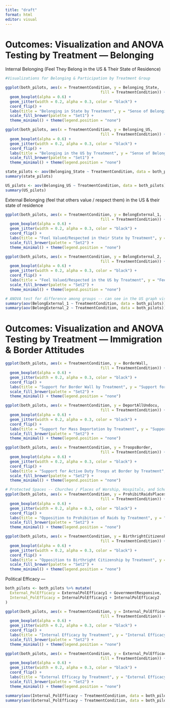```yaml
---
title: "draft"
format: html
editor: visual
---
```


# Outcomes: Visualization and ANOVA Testing by Treatment --- Belonging

Internal Belonging (Feel They Belong in the US & Their State of Residence)

```r
#Visualizations for Belonging & Participation by Treatment Group

ggplot(both_pilots, aes(x = TreatmentCondition, y = Belonging_State, 
                                          fill = TreatmentCondition)) +
  geom_boxplot(alpha = 0.6) +
  geom_jitter(width = 0.2, alpha = 0.3, color = "black") +
  coord_flip() +
  labs(title = "Belonging in State by Treatment", y = "Sense of Belonging - State") +
  scale_fill_brewer(palette = "Set1") +
  theme_minimal() + theme(legend.position = "none")

ggplot(both_pilots, aes(x = TreatmentCondition, y = Belonging_US, 
                                          fill = TreatmentCondition)) +
  geom_boxplot(alpha = 0.6) +
  geom_jitter(width = 0.2, alpha = 0.3, color = "black") +
  coord_flip() +
  labs(title = "Belonging in the US by Treatment", y = "Sense of Belonging - US") +
  scale_fill_brewer(palette = "Set1") +
  theme_minimal() + theme(legend.position = "none")
```

```r

state_pilots <- aov(Belonging_State ~ TreatmentCondition, data = both_pilots)
summary(state_pilots)

US_pilots <- aov(Belonging_US ~ TreatmentCondition, data = both_pilots)
summary(US_pilots)
```

External Belonging (feel that others value / respect them) in the US & their state of residence

```r
ggplot(both_pilots, aes(x = TreatmentCondition, y = BelongExternal_1, 
                                          fill = TreatmentCondition)) +
  geom_boxplot(alpha = 0.6) +
  geom_jitter(width = 0.2, alpha = 0.3, color = "black") +
  coord_flip() +
  labs(title = "Feel Valued/Respected in their State by Treatment", y = "Feel Valued/Respected in their State") +
  scale_fill_brewer(palette = "Set2") +
  theme_minimal() + theme(legend.position = "none")

ggplot(both_pilots, aes(x = TreatmentCondition, y = BelongExternal_2, 
                                          fill = TreatmentCondition)) +
  geom_boxplot(alpha = 0.6) +
  geom_jitter(width = 0.2, alpha = 0.3, color = "black") +
  coord_flip() +
  labs(title = "Feel Valued/Respected in the US by Treatment", y = "Feel Valued/Respected in the US") +
  scale_fill_brewer(palette = "Set2") +
  theme_minimal() + theme(legend.position = "none")

```

```r

# ANOVA test for difference among groups -- can see in the US graph visually
summary(aov(BelongExternal_1 ~ TreatmentCondition, data = both_pilots))
summary(aov(BelongExternal_2 ~ TreatmentCondition, data = both_pilots))

```

# Outcomes: Visualization and ANOVA Testing by Treatment --- Immigration & Border Attitudes

```r

ggplot(both_pilots, aes(x = TreatmentCondition, y = BorderWall, 
                                          fill = TreatmentCondition)) +
  geom_boxplot(alpha = 0.6) +
  geom_jitter(width = 0.2, alpha = 0.3, color = "black") +
  coord_flip() +
  labs(title = "Support for Border Wall by Treatment", y = "Support for Border Wall") +
  scale_fill_brewer(palette = "Set2") +
  theme_minimal() + theme(legend.position = "none")

ggplot(both_pilots, aes(x = TreatmentCondition, y = DeportAllUndocu, 
                                          fill = TreatmentCondition)) +
  geom_boxplot(alpha = 0.6) +
  geom_jitter(width = 0.2, alpha = 0.3, color = "black") +
  coord_flip() +
  labs(title = "Support for Mass Deportation by Treatment", y = "Support for Mass Deportation") +
  scale_fill_brewer(palette = "Set2") +
  theme_minimal() + theme(legend.position = "none")

ggplot(both_pilots, aes(x = TreatmentCondition, y = TroopsBorder, 
                                          fill = TreatmentCondition)) +
  geom_boxplot(alpha = 0.6) +
  geom_jitter(width = 0.2, alpha = 0.3, color = "black") +
  coord_flip() +
  labs(title = "Support for Active Duty Troops at Border by Treatment", y = "Support for Active Duty Troops at Southern Border") +
  scale_fill_brewer(palette = "Set2") +
  theme_minimal() + theme(legend.position = "none")

# Protected Spaces -- Churches / Places of Worship, Hospitals, and Schools
ggplot(both_pilots, aes(x = TreatmentCondition, y = ProhibitRaidsPlaces, 
                                          fill = TreatmentCondition)) +
  geom_boxplot(alpha = 0.6) +
  geom_jitter(width = 0.2, alpha = 0.3, color = "black") +
  coord_flip() +
  labs(title = "Opposition to Prohibition of Raids by Treatment", y = "Opposition of Prohibition of Raids in Protected Spaces") +
  scale_fill_brewer(palette = "Set2") +
  theme_minimal() + theme(legend.position = "none")

ggplot(both_pilots, aes(x = TreatmentCondition, y = BirthrightCitizenship, 
                                          fill = TreatmentCondition)) +
  geom_boxplot(alpha = 0.6) +
  geom_jitter(width = 0.2, alpha = 0.3, color = "black") +
  coord_flip() +
  labs(title = "Opposition to Birthright Citizenship by Treatment", y = "Opposition to Birthright Citizenship") +
  scale_fill_brewer(palette = "Set2") +
  theme_minimal() + theme(legend.position = "none")
```

Political Efficacy ---

```r
both_pilots <- both_pilots %>% mutate(
  External_PolEfficacy = ExternalPolEfficacy1 + GovernmentResponsive,
  Internal_PolEfficacy = InternalPolEfficacy1 + InternalPolEfficacy2
)

ggplot(both_pilots, aes(x = TreatmentCondition, y = Internal_PolEfficacy, 
                                          fill = TreatmentCondition)) +
  geom_boxplot(alpha = 0.6) +
  geom_jitter(width = 0.2, alpha = 0.3, color = "black") +
  coord_flip() +
  labs(title = "Internal Efficacy by Treatment", y = "Internal Efficacy Citizenship") +
  scale_fill_brewer(palette = "Set2") +
  theme_minimal() + theme(legend.position = "none")

ggplot(both_pilots, aes(x = TreatmentCondition, y = External_PolEfficacy, 
                                          fill = TreatmentCondition)) +
  geom_boxplot(alpha = 0.6) +
  geom_jitter(width = 0.2, alpha = 0.3, color = "black") +
  coord_flip() +
  labs(title = "External Efficacy by Treatment", y = "External Efficacy Citizenship") +
  scale_fill_brewer(palette = "Set2") +
  theme_minimal() + theme(legend.position = "none")


```

```r

summary(aov(Internal_PolEfficacy ~ TreatmentCondition, data = both_pilots))
summary(aov(External_PolEfficacy ~ TreatmentCondition, data = both_pilots))


```

